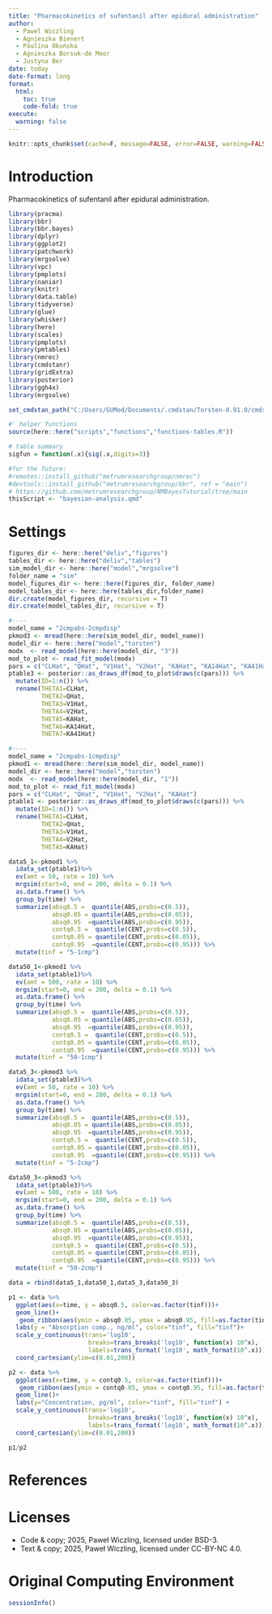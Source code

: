 ```yaml
---
title: "Pharmacokinetics of sufentanil after epidural administration"
author:   
  - Pawel Wiczling
  - Agnieszka Bienert
  - Paulina Okuńska
  - Agnieszka Borsuk-de Moor
  - Justyna Ber
date: today
date-format: long
format:
  html:
    toc: true
    code-fold: true
execute:
  warning: false
---
```


```r
knitr::opts_chunk$set(cache=F, message=FALSE, error=FALSE, warning=FALSE, comment=NA, out.width='95%')
```

# Introduction

Pharmacokinetics of sufentanil after epidural administration.

```r
library(pracma)
library(bbr)
library(bbr.bayes)
library(dplyr)
library(ggplot2)
library(patchwork)
library(mrgsolve)
library(vpc)
library(pmplots)
library(naniar)
library(knitr)
library(data.table)
library(tidyverse)
library(glue)
library(whisker)
library(here)
library(scales)
library(pmplots)
library(pmtables)
library(nmrec)
library(cmdstanr)
library(gridExtra)
library(posterior)
library(ggh4x)
library(mrgsolve)

set_cmdstan_path("C:/Users/GUMed/Documents/.cmdstan/Torsten-0.91.0/cmdstan")

#' helper functions
source(here::here("scripts","functions","functions-tables.R"))

# table summary 
sigfun = function(.x){sig(.x,digits=3)}

#for the future:
#remotes::install_github("metrumresearchgroup/nmrec")
#devtools::install_github("metrumresearchgroup/bbr", ref = "main")
# https://github.com/metrumresearchgroup/NMBayesTutorial/tree/main
thisScript <- "bayesian-analysis.qmd"
```

# Settings
```r
figures_dir <- here::here("deliv","figures")
tables_dir <- here::here("deliv","tables")
sim_model_dir <- here::here("model","mrgsolve")  
folder_name = "sim"
model_figures_dir <- here::here(figures_dir, folder_name)
model_tables_dir <- here::here(tables_dir,folder_name)
dir.create(model_figures_dir, recursive = T)
dir.create(model_tables_dir, recursive = T)

#----
model_name = "2cmpabs-2cmpdisp"
pkmod3 <- mread(here::here(sim_model_dir, model_name))
model_dir <- here::here("model","torsten") 
modx  <- read_model(here::here(model_dir, "3"))
mod_to_plot <- read_fit_model(modx)
pars = c("CLHat", "QHat", "V1Hat", "V2Hat", "KAHat", "KA14Hat", "KA41Hat")
ptable3 <- posterior::as_draws_df(mod_to_plot$draws(c(pars))) %>%
  mutate(ID=1:n()) %>%
  rename(THETA1=CLHat,
         THETA2=QHat,
         THETA3=V1Hat,
         THETA4=V2Hat,
         THETA5=KAHat,
         THETA6=KA14Hat,
         THETA7=KA41Hat)

#----
model_name = "2cmpabs-1cmpdisp"
pkmod1 <- mread(here::here(sim_model_dir, model_name))
model_dir <- here::here("model","torsten") 
modx  <- read_model(here::here(model_dir, "1"))
mod_to_plot <- read_fit_model(modx)
pars = c("CLHat", "QHat", "V1Hat", "V2Hat", "KAHat")
ptable1 <- posterior::as_draws_df(mod_to_plot$draws(c(pars))) %>%
  mutate(ID=1:n()) %>%
  rename(THETA1=CLHat,
         THETA2=QHat,
         THETA3=V1Hat,
         THETA4=V2Hat,
         THETA5=KAHat)
```


```r
data5_1<-pkmod1 %>% 
  idata_set(ptable1)%>%
  ev(amt = 50, rate = 10) %>% 
  mrgsim(start=0, end = 200, delta = 0.1) %>%
  as.data.frame() %>%
  group_by(time) %>%
  summarize(absq0.5 =  quantile(ABS,probs=c(0.5)),
            absq0.05 = quantile(ABS,probs=c(0.05)),
            absq0.95  =quantile(ABS,probs=c(0.95)),
            contq0.5 =  quantile(CENT,probs=c(0.5)),
            contq0.05 = quantile(CENT,probs=c(0.05)),
            contq0.95  =quantile(CENT,probs=c(0.95))) %>%
  mutate(tinf = "5-1cmp")

data50_1<-pkmod1 %>% 
  idata_set(ptable1)%>%
  ev(amt = 500, rate = 10) %>% 
  mrgsim(start=0, end = 200, delta = 0.1) %>%
  as.data.frame() %>%
  group_by(time) %>%
  summarize(absq0.5 =  quantile(ABS,probs=c(0.5)),
            absq0.05 = quantile(ABS,probs=c(0.05)),
            absq0.95  =quantile(ABS,probs=c(0.95)),
            contq0.5 =  quantile(CENT,probs=c(0.5)),
            contq0.05 = quantile(CENT,probs=c(0.05)),
            contq0.95  =quantile(CENT,probs=c(0.95))) %>%
  mutate(tinf = "50-1cmp")

data5_3<-pkmod3 %>% 
  idata_set(ptable3)%>%
  ev(amt = 50, rate = 10) %>% 
  mrgsim(start=0, end = 200, delta = 0.1) %>%
  as.data.frame() %>%
  group_by(time) %>%
  summarize(absq0.5 =  quantile(ABS,probs=c(0.5)),
            absq0.05 = quantile(ABS,probs=c(0.05)),
            absq0.95  =quantile(ABS,probs=c(0.95)),
            contq0.5 =  quantile(CENT,probs=c(0.5)),
            contq0.05 = quantile(CENT,probs=c(0.05)),
            contq0.95  =quantile(CENT,probs=c(0.95))) %>%
  mutate(tinf = "5-2cmp")

data50_3<-pkmod3 %>% 
  idata_set(ptable3)%>%
  ev(amt = 500, rate = 10) %>% 
  mrgsim(start=0, end = 200, delta = 0.1) %>%
  as.data.frame() %>%
  group_by(time) %>%
  summarize(absq0.5 =  quantile(ABS,probs=c(0.5)),
            absq0.05 = quantile(ABS,probs=c(0.05)),
            absq0.95  =quantile(ABS,probs=c(0.95)),
            contq0.5 =  quantile(CENT,probs=c(0.5)),
            contq0.05 = quantile(CENT,probs=c(0.05)),
            contq0.95  =quantile(CENT,probs=c(0.95))) %>%
  mutate(tinf = "50-2cmp")

data = rbind(data5_1,data50_1,data5_3,data50_3)

p1 <- data %>%
  ggplot(aes(x=time, y = absq0.5, color=as.factor(tinf)))+
  geom_line()+
   geom_ribbon(aes(ymin = absq0.05, ymax = absq0.95, fill=as.factor(tinf)), colour = NA, alpha = 0.2) + 
  labs(y = "Absorption comp., ng/ml", color="tinf", fill="tinf")+
  scale_y_continuous(trans='log10',
                      breaks=trans_breaks('log10', function(x) 10^x),
                      labels=trans_format('log10', math_format(10^.x)))+
  coord_cartesian(ylim=c(0.01,200))

p2 <- data %>%
  ggplot(aes(x=time, y = contq0.5, color=as.factor(tinf)))+
   geom_ribbon(aes(ymin = contq0.05, ymax = contq0.95, fill=as.factor(tinf)), colour = NA, alpha = 0.2) + 
  geom_line()+
  labs(y="Concentration, pg/ml", color="tinf", fill="tinf") +
  scale_y_continuous(trans='log10',
                      breaks=trans_breaks('log10', function(x) 10^x),
                      labels=trans_format('log10', math_format(10^.x)))+
  coord_cartesian(ylim=c(0.01,200))

p1/p2
```

# References {.unnumbered}

::: {#refs}
:::

# Licenses {.unnumbered}

-   Code & copy; 2025, Paweł Wiczling, licensed under BSD-3.
-   Text & copy; 2025, Paweł Wiczling, licensed under CC-BY-NC 4.0.

# Original Computing Environment {.unnumbered}

```r
sessionInfo()
```